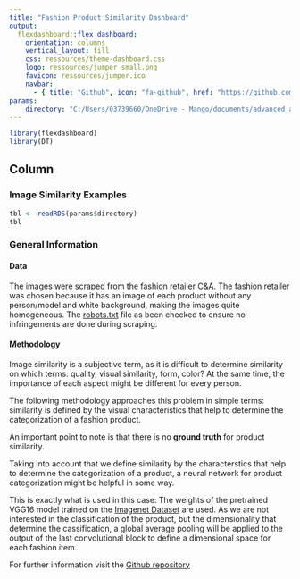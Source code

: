 ```yaml
---
title: "Fashion Product Similarity Dashboard"
output: 
  flexdashboard::flex_dashboard:
    orientation: columns
    vertical_layout: fill
    css: ressources/theme-dashboard.css
    logo: ressources/jumper_small.png
    favicon: ressources/jumper.ico
    navbar:
      - { title: "Github", icon: "fa-github", href: "https://github.com/matbmeijer/fashion_product_similarity_dashboard", target: "Github"}
params:
    directory: "C:/Users/03739660/OneDrive - Mango/documents/advanced_analytics/r_scripts/fashion_product_similarity_dashboard/silver/dashboard_datatable.rds"
---
```



```r
library(flexdashboard)
library(DT)
```

Column {.tabset}
-------------------------------------
### Image Similarity Examples

```r
tbl <- readRDS(params$directory)
tbl
```

### General Information

#### Data
The images were scraped from the fashion retailer [C&A](https://www.c-and-a.com/es/es/shop). The fashion retailer was chosen because it has an image of each product without any person/model and white background, making the images quite homogeneous. The [robots.txt](https://www.c-and-a.com/robots.txt) file as been checked to ensure no infringements are done during scraping.

#### Methodology

Image similarity is a subjective term, as it is difficult to determine similarity on which terms: quality, visual similarity, form, color? At the same time, the importance of each aspect might be different for every person.

The following methodology approaches this problem in simple terms: similarity is defined by the visual characteristics that help to determine the categorization of a fashion product.

An important point to note is that there is no **ground truth** for product similarity.

Taking into account that we define similarity by the characterstics that help to determine the categorization of a product, a neural network for product categorization might be helpful in some way.

This is exactly what is used in this case:
The weights of the pretrained VGG16 model trained on the [Imagenet Dataset](https://www.image-net.org/) are used. As we are not interested in the classification of the product, but the dimensionality that determine the cassification, a global average pooling will be applied to the output of the last convolutional block to define a dimensional space for each fashion item.

For further information visit the [Github repository](https://github.com/matbmeijer/fashion_product_similarity_dashboard)
